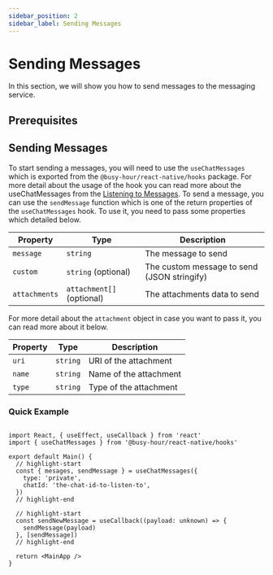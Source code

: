 ```yaml
---
sidebar_position: 2
sidebar_label: Sending Messages
---
```



# Sending Messages

In this section, we will show you how to send messages to the messaging service.

## Prerequisites

<MessagingPrerequisites />

## Sending Messages

To start sending a messages, you will need to use the `useChatMessages` which is exported from the `@busy-hour/react-native/hooks` package. For more detail about the usage of the hook you can read more about the useChatMessages from the [Listening to Messages](./listening-to-messages#listen-to-specific-incoming-messages). To send a message, you can use the `sendMessage` function which is one of the return properties of the `useChatMessages` hook. To use it, you need to pass some properties which detailed below.

| Property      | Type                      | Description                                 |
| ------------- | ------------------------- | ------------------------------------------- |
| `message`     | `string`                  | The message to send                         |
| `custom`      | `string` (optional)       | The custom message to send (JSON stringify) |
| `attachments` | `attachment[]` (optional) | The attachments data to send                |

For more detail about the `attachment` object in case you want to pass it, you can read more about it below.

| Property | Type     | Description            |
| -------- | -------- | ---------------------- |
| `uri`    | `string` | URI of the attachment  |
| `name`   | `string` | Name of the attachment |
| `type`   | `string` | Type of the attachment |

### Quick Example

```tsx title="src/main.tsx"

import React, { useEffect, useCallback } from 'react'
import { useChatMessages } from '@busy-hour/react-native/hooks'

export default Main() {
  // highlight-start
  const { mesages, sendMessage } = useChatMessages({
    type: 'private',
    chatId: 'the-chat-id-to-listen-to',
  })
  // highlight-end

  // highlight-start
  const sendNewMessage = useCallback((payload: unknown) => {
    sendMessage(payload)
  }, [sendMessage])
  // highlight-end

  return <MainApp />
}

```
